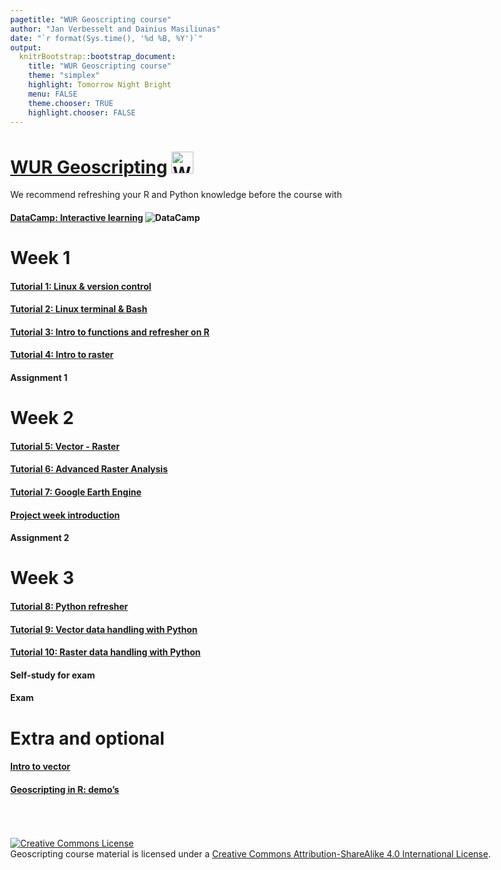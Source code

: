 ```yaml
---
pagetitle: "WUR Geoscripting course"
author: "Jan Verbesselt and Dainius Masiliunas"
date: "`r format(Sys.time(), '%d %B, %Y')`"
output:
  knitrBootstrap::bootstrap_document:
    title: "WUR Geoscripting course"
    theme: "simplex"
    highlight: Tomorrow Night Bright
    menu: FALSE
    theme.chooser: TRUE
    highlight.chooser: FALSE
---
```


<style type="text/css">
body {max-width: none;}
a:visited {color: #91170a;}
</style>

# [WUR Geoscripting](https://geoscripting-wur.github.io/) <img src="https://www.wur.nl/upload/854757ab-168f-46d7-b415-f8b501eebaa5_WUR_RGB_standard_2021-site.svg" alt="WUR logo" style="height: 35px;"/>

We recommend refreshing your R and Python knowledge before the course with

#### [DataCamp: Interactive learning ](https://www.datacamp.com/) ![DataCamp](figs/datacamp.svg)


# Week 1

#### [Tutorial 1: Linux & version control](https://geoscripting-wur.github.io/RProjectManagement)
#### [Tutorial 2: Linux terminal & Bash](https://geoscripting-wur.github.io/Intro2Linux)
#### [Tutorial 3: Intro to functions and refresher on R](https://geoscripting-wur.github.io/Scripting4GeoIntro/)
#### [Tutorial 4: Intro to raster](https://geoscripting-wur.github.io/IntroToRaster)
#### Assignment 1

# Week 2

#### [Tutorial 5: Vector - Raster](https://geoscripting-wur.github.io/VectorRaster/)
#### [Tutorial 6: Advanced Raster Analysis](https://geoscripting-wur.github.io/AdvancedRasterAnalysis/)
#### [Tutorial 7: Google Earth Engine](https://geoscripting-wur.github.io/Earth_Engine/)
#### [Project week introduction](https://geoscripting-wur.github.io/ProjectIntro/)
#### Assignment 2

# Week 3

#### [Tutorial 8: Python refresher](https://geoscripting-wur.github.io/PythonRefresher/)
#### [Tutorial 9: Vector data handling with Python](https://geoscripting-wur.github.io/PythonVector/)
#### [Tutorial 10: Raster data handling with Python](https://geoscripting-wur.github.io/PythonRaster/)
#### Self-study for exam
#### Exam
<!-- #### [Tutorial 14: Web harvesting; dealing with twitter data via Python](https://geoscripting-wur.github.io/PythonTwitter/) -->
<!-- #### [Tutorial 15: Webmapping demo](nens.html) -->

# Extra and optional
#### [Intro to vector](https://geoscripting-wur.github.io/IntroToVector/)
#### [Geoscripting in R: demo's](https://geoscripting-wur.github.io/Scripting4Geo/)

<br /><br /><br /><a rel="license" href="http://creativecommons.org/licenses/by-sa/4.0/"><img alt="Creative Commons License" style="border-width:0" src="https://i.creativecommons.org/l/by-sa/4.0/88x31.png" /></a><br /><span xmlns:dct="http://purl.org/dc/terms/" href="http://purl.org/dc/dcmitype/Text" property="dct:title" rel="dct:type">Geoscripting course material</span> is licensed under a <a rel="license" href="http://creativecommons.org/licenses/by-sa/4.0/">Creative Commons Attribution-ShareAlike 4.0 International License</a>.

